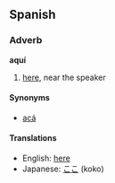 ==Spanish==
===Adverb===
'''aquí'''

# [[here]], near the speaker

====Synonyms====
*[[acá]]

====Translations====
*English: [[here]]
*Japanese: [[ここ]] (koko)